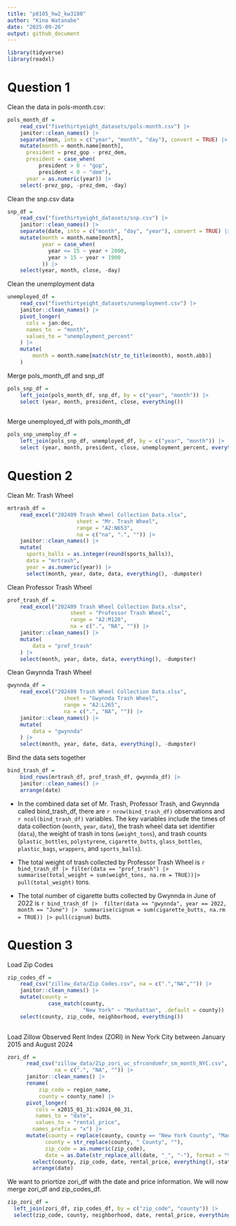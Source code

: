 ```yaml
---
title: "p8105_hw2_kw3180"
author: "Kino Watanabe"
date: "2025-09-26"
output: github_document
---
```


```r
library(tidyverse)
library(readxl)
```
# Question 1

Clean the data in pols-month.csv:

```r
pols_month_df = 
    read_csv("fivethirtyeight_datasets/pols-month.csv") |> 
    janitor::clean_names() |> 
    separate(mon, into = c("year", "month", "day"), convert = TRUE) |> 
    mutate(month = month.name[month],
      president = prez_gop - prez_dem,
      president = case_when(
          president > 0 ~ "gop",
          president < 0 ~ "dem"),
      year = as.numeric(year)) |> 
    select(-prez_gop, -prez_dem, -day)
```

Clean the snp.csv data
```r
snp_df = 
    read_csv("fivethirtyeight_datasets/snp.csv") |> 
    janitor::clean_names() |> 
    separate(date, into = c("month", "day", "year"), convert = TRUE) |> 
    mutate(month = month.name[month],
           year = case_when(
             year <= 15 ~ year + 2000,
             year > 15 ~ year + 1900
           )) |> 
    select(year, month, close, -day)
```

Clean the unemployment data

```r
unemployed_df = 
    read_csv("fivethirtyeight_datasets/unemployment.csv") |> 
    janitor::clean_names() |> 
    pivot_longer(
      cols = jan:dec,
      names_to  = "month",
      values_to = "unemployment_percent"
    ) |> 
    mutate(
        month = month.name[match(str_to_title(month), month.abb)]
    )
```

Merge pols_month_df and snp_df

```r
pols_snp_df = 
    left_join(pols_month_df, snp_df, by = c("year", "month")) |> 
    select (year, month, president, close, everything())
    
```
Merge unemployed_df with pols_month_df

```r
pols_snp_unemploy_df = 
    left_join(pols_snp_df, unemployed_df, by = c("year", "month")) |> 
    select (year, month, president, close, unemployment_percent, everything())
```


# Question 2 

Clean Mr. Trash Wheel
```r
mrtrash_df = 
    read_excel("202409 Trash Wheel Collection Data.xlsx", 
                      sheet = "Mr. Trash Wheel",
                      range = "A2:N653",
                      na = c("na", ".", "")) |> 
    janitor::clean_names() |> 
    mutate(
      sports_balls = as.integer(round(sports_balls)),
      data = "mrtrash",
      year = as.numeric(year)) |> 
      select(month, year, date, data, everything(), -dumpster)
```

Clean Professor Trash Wheel
```r
prof_trash_df =
    read_excel("202409 Trash Wheel Collection Data.xlsx",
                    sheet = "Professor Trash Wheel",
                    range = "A2:M120",
                    na = c(".", "NA", "")) |> 
    janitor::clean_names() |> 
    mutate(
        data = "prof_trash"
    ) |> 
    select(month, year, date, data, everything(), -dumpster)
```

Clean Gwynnda Trash Wheel
```r
gwynnda_df = 
    read_excel("202409 Trash Wheel Collection Data.xlsx",
                  sheet = "Gwynnda Trash Wheel",
                  range = "A2:L265",
                  na = c(".", "NA", "")) |> 
    janitor::clean_names() |> 
    mutate(
        data = "gwynnda"
    ) |> 
    select(month, year, date, data, everything(), -dumpster)
```

Bind the data sets together

```r
bind_trash_df = 
    bind_rows(mrtrash_df, prof_trash_df, gwynnda_df) |> 
    janitor::clean_names() |> 
    arrange(date)
```

* In the combined data set of Mr. Trash, Professor Trash, and Gwynnda called bind_trash_df, there are `r nrow(bind_trash_df)` observations and `r ncol(bind_trash_df)` variables. The key variables include the times of data collection (`month`, `year`, `date`), the trash wheel data set identifier (`data`), the weight of trash in tons (`weight_tons`), and trash counts (`plastic_bottles`, `polystyrene`, `cigarette_butts`, `glass_bottles`, `plastic_bags`, `wrappers`, and `sports_balls`).

* The total weight of trash collected by Professor Trash Wheel is `r bind_trash_df |> filter(data == "prof_trash") |> summarise(total_weight = sum(weight_tons, na.rm = TRUE))|> pull(total_weight)` tons.

* The total number of cigarette butts collected by Gwynnda in June of 2022 is
`r bind_trash_df |>  filter(data == "gwynnda", year == 2022, month == "June") |>  summarise(cignum = sum(cigarette_butts, na.rm = TRUE)) |> pull(cignum)` butts.


# Question 3

Load Zip Codes
```r
zip_codes_df = 
    read_csv("zillow_data/Zip Codes.csv", na = c(".","NA","")) |> 
    janitor::clean_names() |> 
    mutate(county = 
             case_match(county,
                        "New York" ~ "Manhattan", .default = county)) |> 
    select(county, zip_code, neighborhood, everything())
    
```

Load Zillow Observed Rent Index (ZORI) in New York City between January 2015 and August 2024
```r
zori_df = 
      read_csv("zillow_data/Zip_zori_uc_sfrcondomfr_sm_month_NYC.csv", 
               na = c(".", "NA", "")) |> 
      janitor::clean_names() |> 
      rename(
          zip_code = region_name,
          county = county_name) |> 
      pivot_longer(
         cols = x2015_01_31:x2024_08_31,
         names_to = "date",
         values_to = "rental_price",
        names_prefix = "x") |> 
      mutate(county = replace(county, county == "New York County", "Manhattan"),
            county = str_replace(county, " County", ""),
            zip_code = as.numeric(zip_code),
            date = as.Date(str_replace_all(date, "_", "-"), format = "%Y-%m-%d")) |> 
        select(county, zip_code, date, rental_price, everything(),-state_name) |> 
        arrange(date)
```

We want to priortize zori_df with the date and price information. We will now merge zori_df and zip_codes_df.

```r
zip_zori_df = 
  left_join(zori_df, zip_codes_df, by = c("zip_code", "county")) |> 
  select(zip_code, county, neighborhood, date, rental_price, everything())
```




